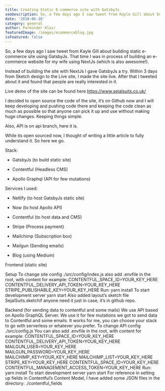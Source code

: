 ```yaml
---
title: Creating Static E-commerce site with GatsbyJs
seoDescription: So, a few days ago I saw tweet from Kayle Gill about building static e-commerce site using GatsbyJs. That time I was in process of building an e-commerce website for my wife using NextJs (which is also awesome!).
date: '2018-06-10'
category: general
author: Parminder Klair
featuredImage: /images/ecommerceblog.jpg
isFeatured: false
---
```


So, a few days ago I saw tweet from Kayle Gill about building static e-commerce site using GatsbyJs. That time I was in process of building an e-commerce website for my wife using NextJs (which is also awesome!).

Instead of building the site with NextJs I gave GatsbyJs a try. Within 3 days from Sketch design to the Live site, I made the site live. After that I tweeted about it and found that people are really interested in it.

Live demo of the site can be found here https://www.sejalsuits.co.uk/

I decided to open source the code of the site, it’s on Github now and I will keep developing and pushing code there and keeping the code clean as much as possible so that anyone can pick it up and use without making huge changes. Keeping things simple.

Also, API is on api branch, here it is.

While its open sourced now, I thought of writing a little article to fully understand it. So here we go.

Stack:

- GatsbyJs (to build static site)

- Contentful (Headless CMS)

- Apollo Graphql (API for few mutations)

Services I used:

- Netlify (to host GatsbyJs static site)

- Now (to host Apollo API)

- Contentful (to host data and CMS)

- Stripe (Process payment)

- Mailchimp (Subscription box)

- Mailgun (Sending emails)

- Blog (using Medium)

Frontend (static site)

Setup
To change site config ./src/config/index.js
also add .envfile in the root, with content for example:
CONTENTFUL_SPACE_ID=YOUR_KEY_HERE
CONTENTFUL_DELIVERY_API_TOKEN=YOUR_KEY_HERE
STRIPE_PUBLISHABLE_KEY=YOUR_KEY_HERE
Run:
yarn install
To start development server
yarn start
Also added layout’s sketch file SejalSuits.sketchif anyone need it just in case, it’s in github repo.

Backend (for sending data to contentful and some mails)
We use API based on Apollo GraphQL Server. We use it for few mutations we got to send data to Contentful and some emails. It works for me, you can choose your stack to go with serverless or whatever you prefer.
To change API config ./src/config.js
You can also add .envfile in the root, with content for example:
CONTENTFUL_SPACE_ID=YOUR_KEY_HERE
CONTENTFUL_DELIVERY_API_TOKEN=YOUR_KEY_HERE
MAILGUN_USER=YOUR_KEY_HERE
MAILGUN_PASSWORD=YOUR_KEY_HERE
MAILCHIMP_KEY=YOUR_KEY_HERE
MAILCHIMP_LIST=YOUR_KEY_HERE
STRIPE_KEY=YOUR_KEY_HERE
CONTENTFUL_SPACE_ID=YOUR_KEY_HERE
CONTENTFUL_MANAGEMENT_ACCESS_TOKEN=YOUR_KEY_HERE
Run:
yarn install
To start development server
yarn start
For reference in setting up fields in Contentful’s Content Model, I have added some JSON files in the directory: ./contentful_fields

<!-- i am paragraph 2 [google](https://www.google.com) -->
